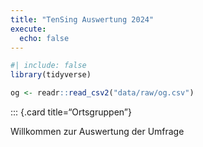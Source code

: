 ```yaml
---
title: "TenSing Auswertung 2024"
execute:
  echo: false
---
```


```r
#| include: false
library(tidyverse)

og <- readr::read_csv2("data/raw/og.csv")
```


::: {.card title="Ortsgruppen"}

Willkommen zur Auswertung der Umfrage